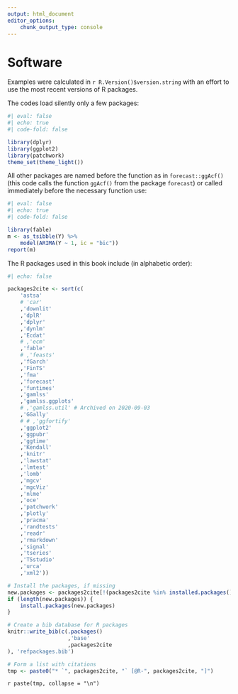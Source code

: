 ```yaml
---
output: html_document
editor_options: 
    chunk_output_type: console
---
```


# Software {.unnumbered}

Examples were calculated in `r R.Version()$version.string` with an effort to use the most recent versions of R packages.

The codes load silently only a few packages:

```r
#| eval: false
#| echo: true
#| code-fold: false

library(dplyr)
library(ggplot2)
library(patchwork)
theme_set(theme_light())
```

All other packages are named before the function as in `forecast::ggAcf()` (this code calls the function `ggAcf()` from the package `forecast`) or called immediately before the necessary function use:

```r
#| eval: false
#| echo: true
#| code-fold: false

library(fable)
m <- as_tsibble(Y) %>%
    model(ARIMA(Y ~ 1, ic = "bic"))
report(m)
```

The R packages used in this book include (in alphabetic order):

```r
#| echo: false

packages2cite <- sort(c(
    'astsa'
    # 'car'
    ,'downlit'
    ,'dplR'
    ,'dplyr'
    ,'dynlm'
    ,'Ecdat'
    # ,'ecm'
    ,'fable'
    # ,'feasts'
    ,'fGarch'
    ,'FinTS'
    ,'fma'
    ,'forecast'
    ,'funtimes'
    ,'gamlss'
    ,'gamlss.ggplots'
    # ,'gamlss.util' # Archived on 2020-09-03
    ,'GGally'
    # # ,'ggfortify'
    ,'ggplot2'
    ,'ggpubr'
    ,'ggtime'
    ,'Kendall'
    ,'knitr'
    ,'lawstat'
    ,'lmtest'
    ,'lomb'
    ,'mgcv'
    ,'mgcViz'
    ,'nlme'
    ,'oce'
    ,'patchwork'
    ,'plotly'
    ,'pracma'
    ,'randtests'
    ,'readr'
    ,'rmarkdown'
    ,'signal'
    ,'tseries'
    ,'TSstudio'
    ,'urca'
    ,'xml2'))

# Install the packages, if missing
new.packages <- packages2cite[!(packages2cite %in% installed.packages()[,"Package"])]
if (length(new.packages)) {
    install.packages(new.packages)
}

# Create a bib database for R packages
knitr::write_bib(c(.packages()
                   ,'base'
                   ,packages2cite
), 'refpackages.bib')

# Form a list with citations
tmp <- paste0("* `", packages2cite, "` [@R-", packages2cite, "]")
```

`r paste(tmp, collapse = "\n")`
